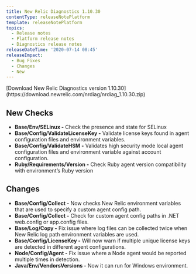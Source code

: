 ```yaml
---
title: New Relic Diagnostics 1.10.30
contentType: releaseNotePlatform
template: releaseNotePlatform
topics:
  - Release notes
  - Platform release notes
  - Diagnostics release notes
releaseDateTime: '2020-07-14 08:45'
releaseImpact:
  - Bug Fixes
  - Changes
  - New
---
```


<Callout variant="tip">
  [Download New Relic Diagnostics version 1.10.30](https://download.newrelic.com/nrdiag/nrdiag_1.10.30.zip)
</Callout>

## New Checks

* **Base/Env/SELinux -** Check the presence and state for SELinux
* **Base/Config/ValidateLicenseKey -** Validate license keys found in agent configuration files and environment variables.
* **Base/Config/ValidateHSM -** Validates high security mode local agent configuration files and environment variable against account configuration.
* **Ruby/Requirements/Version -** Check Ruby agent version compatibility with environment’s Ruby version

## Changes​​

* **Base/Config/Collect -** Now checks New Relic environment variables that are used to specify a custom agent config path.
* **Base/Config/Collect -** Check for custom agent config paths in .NET web.config or app.config files.
* **Base/Log/Copy -** Fix issue where log files can be collected twice when New Relic log path environment variables are used.
* **Base/Config/LicenseKey -** Will now warn if multiple unique license keys are detected in different agent configurations.
* **Node/Config/Agent -** Fix issue where a Node agent would be reported multiple times in detection.
* **Java/Env/VendorsVersions -** Now it can run for Windows environment.
